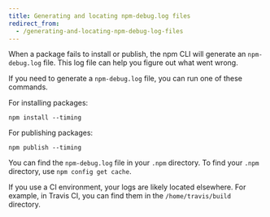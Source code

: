 ```yaml
---
title: Generating and locating npm-debug.log files
redirect_from:
  - /generating-and-locating-npm-debug-log-files
---
```


When a package fails to install or publish, the npm CLI will generate an `npm-debug.log` file. This log file can help you figure out what went wrong.

If you need to generate a `npm-debug.log` file, you can run one of these commands.

For installing packages:

```
npm install --timing
```

For publishing packages:

```
npm publish --timing
```

You can find the `npm-debug.log` file in your `.npm` directory. To find your `.npm` directory, use `npm config get cache`.

If you use a CI environment, your logs are likely located elsewhere. For example, in Travis CI, you can find them in the `/home/travis/build` directory.
